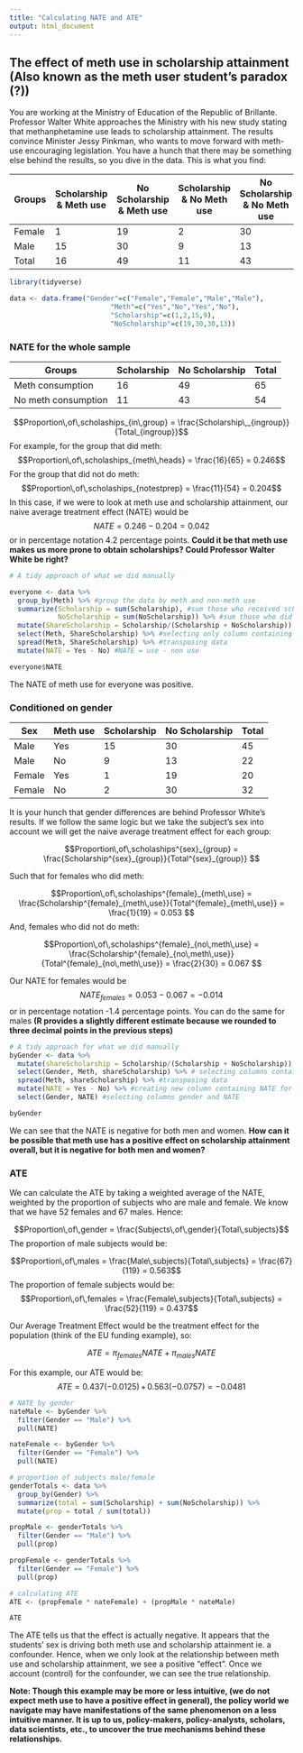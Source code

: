 ```yaml
---
title: "Calculating NATE and ATE"
output: html_document
---
```


## The effect of meth use in scholarship attainment (Also known as the meth user student's paradox (?))

You are working at the Ministry of Education of the Republic of Brillante. Professor Walter White approaches the Ministry with his new study stating that methanphetamine use leads to scholarship attainment. The results convince Minister Jessy Pinkman, who wants to move forward with meth-use encouraging legislation. You have a hunch that there may be something else behind the results, so you dive in the data. This is what you find: 

| Groups       | Scholarship & Meth use  | No Scholarship & Meth use | Scholarship & No Meth use | No Scholarship &  No Meth use |   
|------------- | ------------- | ------------- | ------------- |------------- |
|Female        | 1             | 19            | 2             | 30           |
|Male          | 15            | 30            | 9             | 13           |
|Total         | 16            | 49            | 11            | 43           |


```r
library(tidyverse)

data <- data.frame("Gender"=c("Female","Female","Male","Male"),
                         "Meth"=c("Yes","No","Yes","No"),
                         "Scholarship"=c(1,2,15,9),
                         "NoScholarship"=c(19,30,30,13))
```

### NATE for the whole sample

|    Groups    |  Scholarship  |  No Scholarship  | Total  |
|--------------|---------------|------------------|--------|
|   Meth consumption   |  16           |  49              | 65     |
|  No meth consumption  |  11          |  43              | 54     |

$$Proportion\,of\,scholaships_{in\,group} = \frac{Scholarship\,_{ingroup}}{Total_{ingroup}}$$
For example, for the group that did meth:
$$Proportion\,of\,scholaships_{meth\,heads} = \frac{16}{65} = 0.246$$ 
For the group that did not do meth:
$$Proportion\,of\,scholaships_{notestprep} = \frac{11}{54} = 0.204$$
In this case, if we were to look at meth use and scholarship attainment, our naive average treatment effect (NATE) would be $$NATE = 0.246 - 0.204 = 0.042$$ or in percentage notation 4.2 percentage points. **Could it be that meth use makes us more prone to obtain scholarships? Could Professor Walter White be right?**


```r
# A tidy approach of what we did manually

everyone <- data %>% 
  group_by(Meth) %>% #group the data by meth and non-meth use
  summarize(Scholarship = sum(Scholarship), #sum those who received scholarships
            NoScholarship = sum(NoScholarship)) %>% #sum those who did not receive scholarships
  mutate(ShareScholarship = Scholarship/(Scholarship + NoScholarship)) %>% #create a new column with the proportion
  select(Meth, ShareScholarship) %>% #selecting only column containing whether meth was used or not 
  spread(Meth, ShareScholarship) %>% #transposing data
  mutate(NATE = Yes - No) #NATE = use - non use

everyone$NATE
```

The NATE of meth use for everyone was positive. 

### Conditioned on gender

| Sex       | Meth use | Scholarship | No Scholarship | Total |
|------------- | ------|-------------|----------------|-------|
| Male         | Yes   |    15      | 30             | 45    | 
| Male         | No    |    9        | 13             | 22    |
| Female       | Yes   |    1       | 19             | 20    | 
| Female       | No    |    2        | 30             | 32    |


It is your hunch that gender differences are behind Professor White's results. If we follow the same logic but we take the subject's sex into account we will get the naive average treatment effect for each group:

$$Proportion\,of\,scholaships^{sex}_{group} = \frac{Scholarship^{sex}_{group}}{Total^{sex}_{group}} $$

Such that for females who did meth: 

$$Proportion\,of\,scholaships^{female}_{meth\,use} = \frac{Scholarship^{female}_{meth\,use}}{Total^{female}_{meth\,use}} = \frac{1}{19} = 0.053 $$
And, females who did not do meth: 

$$Proportion\,of\,scholaships^{female}_{no\,meth\,use} = \frac{Scholarship^{female}_{no\,meth\,use}}{Total^{female}_{no\,meth\,use}} = \frac{2}{30} = 0.067 $$

Our NATE for females would be $$NATE_{females} = 0.053 - 0.067 = -0.014$$ or in percentage notation -1.4 percentage points. You can do the same for males  **(R provides a slightly different estimate because we rounded to three decimal points in the previous steps)**

```r
# A tidy approach for what we did manually
byGender <- data %>% 
  mutate(shareScholarship = Scholarship/(Scholarship + NoScholarship)) %>% # getting proportions
  select(Gender, Meth, shareScholarship) %>% # selecting columns containing gender, whether meth was used, and proportions
  spread(Meth, shareScholarship) %>% #transposing data
  mutate(NATE = Yes - No) %>% #creating new column containing NATE for each gender
  select(Gender, NATE) #selecting columns gender and NATE

byGender
```

We can see that the NATE is negative for both men and women. **How can it be possible that meth use has a positive effect on scholarship attainment overall, but it is negative for both men and women?**

### ATE

We can calculate the ATE by taking a weighted average of the NATE, weighted by the proportion of subjects who are male and female. We know that we have 52 females and 67 males. Hence:

$$Proportion\,of\,gender = \frac{Subjects\,of\,gender}{Total\,subjects}$$
The proportion of male subjects would be:

$$Proportion\,of\,males = \frac{Male\,subjects}{Total\,subjects} = \frac{67}{119} = 0.563$$
The proportion of female subjects would be: 
$$Proportion\,of\,females = \frac{Female\,subjects}{Total\,subjects} = \frac{52}{119} = 0.437$$

Our Average Treatment Effect would be the treatment effect for the population (think of the EU funding example), so:

$$ATE = \pi_{females}NATE + \pi_{males}NATE$$

For this example, our ATE would be:
$$ATE = 0.437(-0.0125)\, +\, 0.563(-0.0757) = -0.0481$$
```r
# NATE by gender
nateMale <- byGender %>% 
  filter(Gender == "Male") %>% 
  pull(NATE)

nateFemale <- byGender %>% 
  filter(Gender == "Female") %>% 
  pull(NATE)

# proportion of subjects male/female
genderTotals <- data %>% 
  group_by(Gender) %>% 
  summarize(total = sum(Scholarship) + sum(NoScholarship)) %>% 
  mutate(prop = total / sum(total))

propMale <- genderTotals %>% 
  filter(Gender == "Male") %>% 
  pull(prop)

propFemale <- genderTotals %>% 
  filter(Gender == "Female") %>% 
  pull(prop)

# calculating ATE
ATE <- (propFemale * nateFemale) + (propMale * nateMale)

ATE
```

The ATE tells us that the effect is actually negative. It appears that the students' sex is driving both meth use and scholarship attainment ie. a confounder. Hence, when we only look at the relationship between meth use and scholarship attainment, we see a positive "effect". Once we account (control) for the confounder, we can see the true relationship.

**Note: Though this example may be more or less intuitive, (we do not expect meth use to have a positive effect in general), the policy world we navigate may have manifestations of the same phenomenon on a less intuitive manner. It is up to us, policy-makers, policy-analysts, scholars, data scientists, etc., to uncover the true mechanisms behind these relationships.**
